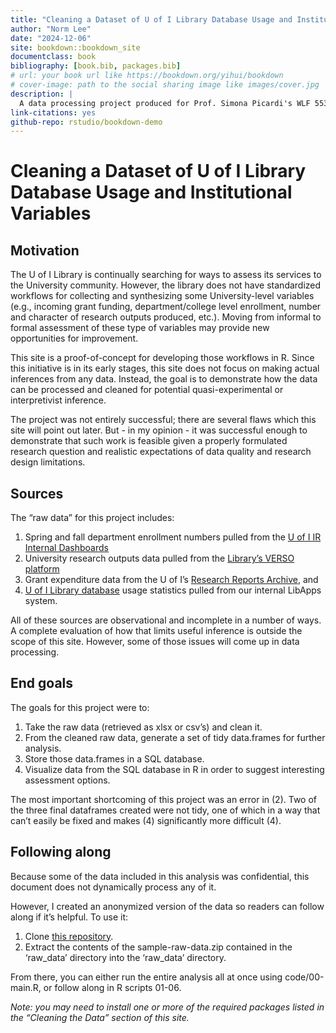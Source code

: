 ```yaml
--- 
title: "Cleaning a Dataset of U of I Library Database Usage and Institutional Variables"
author: "Norm Lee"
date: "2024-12-06"
site: bookdown::bookdown_site
documentclass: book
bibliography: [book.bib, packages.bib]
# url: your book url like https://bookdown.org/yihui/bookdown
# cover-image: path to the social sharing image like images/cover.jpg
description: |
  A data processing project produced for Prof. Simona Picardi's WLF 553 - Reproducible Data Science - course at the University of Idaho fall 2024.
link-citations: yes
github-repo: rstudio/bookdown-demo
---
```

# Cleaning a Dataset of U of I Library Database Usage and Institutional Variables

## Motivation

The U of I Library is continually searching for ways to assess its services to the University community. However, the library does not have standardized workflows for collecting and synthesizing some University-level variables (e.g., incoming grant funding, department/college level enrollment, number and character of research outputs produced, etc.). Moving from informal to formal assessment of these type of variables may provide new opportunities for improvement.

This site is a proof-of-concept for developing those workflows in R. Since this initiative is in its early stages, this site does not focus on making actual inferences from any data. Instead, the goal is to demonstrate how the data can be processed and cleaned for potential quasi-experimental or interpretivist inference.

The project was not entirely successful; there are several flaws which this site will point out later. But - in my opinion - it was successful enough to demonstrate that such work is feasible given a properly formulated research question and realistic expectations of data quality and research design limitations.

## Sources

The "raw data" for this project includes:

1. Spring and fall department enrollment numbers pulled from the [U of I IR Internal Dashboards](https://www.uidaho.edu/provost/ir/institutional-data/dashboards)
2. University research outputs data pulled from the [Library's VERSO platform](https://verso.uidaho.edu/esploro/)
3. Grant expenditure data from the U of I's [Research Reports Archive](https://www.uidaho.edu/research/news/research-reports/archive), and
4. [U of I Library database](https://libguides.uidaho.edu/az/databases) usage statistics pulled from our internal LibApps system.

All of these sources are observational and incomplete in a number of ways. A complete evaluation of how that limits useful inference is outside the scope of this site. However, some of those issues will come up in data processing.

## End goals

The goals for this project were to:

1. Take the raw data (retrieved as xlsx or csv's) and clean it.
2. From the cleaned raw data, generate a set of tidy data.frames for further analysis.
3. Store those data.frames in a SQL database.
4. Visualize data from the SQL database in R in order to suggest interesting assessment options.

The most important shortcoming of this project was an error in (2). Two of the three final dataframes created were not tidy, one of which in a way that can't easily be fixed and makes (4) significantly more difficult (4).

## Following along

Because some of the data included in this analysis was confidential, this document does not dynamically process any of it.

However, I created an anonymized version of the data so readers can follow along if it's helpful. To use it:

1. Clone [this repository](https://github.com/normanleeUI/predicting_e-resource-usage.git).
2. Extract the contents of the sample-raw-data.zip contained in the 'raw_data' directory into the 'raw_data' directory.

From there, you can either run the entire analysis all at once using code/00-main.R, or follow along in R scripts 01-06.

*Note: you may need to install one or more of the required packages listed in the "Cleaning the Data" section of this site.*
